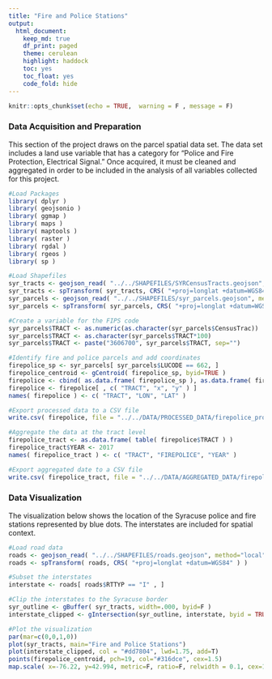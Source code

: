 ```yaml
---
title: "Fire and Police Stations"
output:
  html_document:
    keep_md: true
    df_print: paged
    theme: cerulean
    highlight: haddock
    toc: yes
    toc_float: yes
    code_fold: hide
---
```


```r
knitr::opts_chunk$set(echo = TRUE,  warning = F , message = F)
```

### Data Acquisition and Preparation
This section of the project draws on the parcel spatial data set.  The data set includes a land use variable that has a category for "Police and Fire Protection, Electrical Signal."  Once acquired, it must be cleaned and aggregated in order to be included in the analysis of all variables collected for this project. 
```r
#Load Packages
library( dplyr )
library( geojsonio )
library( ggmap )
library( maps )
library( maptools )
library( raster )
library( rgdal )
library( rgeos )
library( sp )

#Load Shapefiles
syr_tracts <- geojson_read( "../../SHAPEFILES/SYRCensusTracts.geojson", method="local", what="sp" )
syr_tracts <- spTransform( syr_tracts, CRS( "+proj=longlat +datum=WGS84" ) )
syr_parcels <- geojson_read( "../../SHAPEFILES/syr_parcels.geojson", method="local", what="sp" )
syr_parcels <- spTransform( syr_parcels, CRS( "+proj=longlat +datum=WGS84" ) )

#Create a variable for the FIPS code
syr_parcels$TRACT <- as.numeric(as.character(syr_parcels$CensusTrac))
syr_parcels$TRACT <- as.character(syr_parcels$TRACT*100)
syr_parcels$TRACT <- paste("3606700", syr_parcels$TRACT, sep="")

#Identify fire and police parcels and add coordinates
firepolice_sp <- syr_parcels[ syr_parcels$LUCODE == 662, ]
firepolice_centroid <- gCentroid( firepolice_sp, byid=TRUE )
firepolice <- cbind( as.data.frame( firepolice_sp ), as.data.frame( firepolice_centroid ) )
firepolice <- firepolice[ , c( "TRACT", "x", "y" ) ]
names( firepolice ) <- c( "TRACT", "LON", "LAT" )

#Export processed data to a CSV file
write.csv( firepolice, file = "../../DATA/PROCESSED_DATA/firepolice_processed.csv", row.names=FALSE )

#Aggregate the data at the tract level
firepolice_tract <- as.data.frame( table( firepolice$TRACT ) )
firepolice_tract$YEAR <- 2017
names( firepolice_tract ) <- c( "TRACT", "FIREPOLICE", "YEAR" )

#Export aggregated date to a CSV file
write.csv( firepolice_tract, file = "../../DATA/AGGREGATED_DATA/firepolice_aggregated.csv", row.names=FALSE )
```

### Data Visualization
The visualization below shows the location of the Syracuse police and fire stations represented by blue dots.  The interstates are included for spatial context.
```r
#Load road data
roads <- geojson_read( "../../SHAPEFILES/roads.geojson", method="local", what="sp" )
roads <- spTransform( roads, CRS( "+proj=longlat +datum=WGS84" ) )

#Subset the interstates
interstate <- roads[ roads$RTTYP == "I" , ]

#Clip the interstates to the Syracuse border
syr_outline <- gBuffer( syr_tracts, width=.000, byid=F )
interstate_clipped <- gIntersection(syr_outline, interstate, byid = TRUE, drop_lower_td = TRUE)

#Plot the visualization
par(mar=c(0,0,1,0))
plot(syr_tracts, main="Fire and Police Stations")
plot(interstate_clipped, col = "#dd7804", lwd=1.75, add=T)
points(firepolice_centroid, pch=19, col="#316dce", cex=1.5)
map.scale( x=-76.22, y=42.994, metric=F, ratio=F, relwidth = 0.1, cex=1 )
```